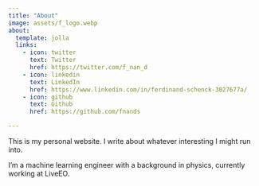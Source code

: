 ```yaml
---
title: "About"
image: assets/f_logo.webp
about:
  template: jolla
  links:
    - icon: twitter
      text: Twitter
      href: https://twitter.com/f_nan_d
    - icon: linkedin
      text: LinkedIn
      href: https://www.linkedin.com/in/ferdinand-schenck-3027677a/
    - icon: github
      text: Github
      href: https://github.com/fnands

---
```


This is my personal website. I write about whatever interesting I might run into. 

I'm a machine learning engineer with a background in physics, currently working at LiveEO. 
